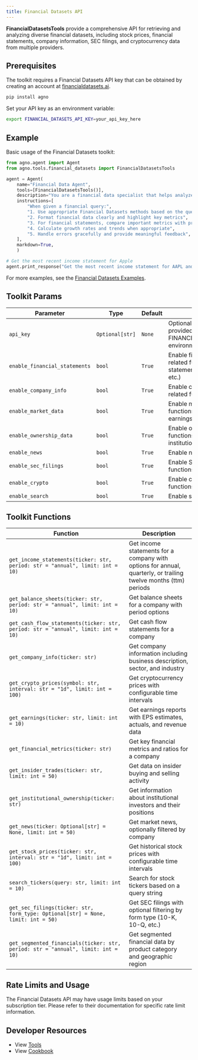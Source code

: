 ```yaml
---
title: Financial Datasets API
---
```


**FinancialDatasetsTools** provide a comprehensive API for retrieving and analyzing diverse financial datasets, including stock prices, financial statements, company information, SEC filings, and cryptocurrency data from multiple providers.

## Prerequisites

The toolkit requires a Financial Datasets API key that can be obtained by creating an account at [financialdatasets.ai](https://financialdatasets.ai).

```bash
pip install agno
```

Set your API key as an environment variable:

```bash
export FINANCIAL_DATASETS_API_KEY=your_api_key_here
```

## Example

Basic usage of the Financial Datasets toolkit:

```python
from agno.agent import Agent
from agno.tools.financial_datasets import FinancialDatasetsTools

agent = Agent(
    name="Financial Data Agent",
    tools=[FinancialDatasetsTools()],
    description="You are a financial data specialist that helps analyze financial information for stocks and cryptocurrencies.",
    instructions=[
        "When given a financial query:",
        "1. Use appropriate Financial Datasets methods based on the query type",
        "2. Format financial data clearly and highlight key metrics",
        "3. For financial statements, compare important metrics with previous periods when relevant",
        "4. Calculate growth rates and trends when appropriate",
        "5. Handle errors gracefully and provide meaningful feedback",
    ],
    markdown=True,
    )

# Get the most recent income statement for Apple
agent.print_response("Get the most recent income statement for AAPL and highlight key metrics")
```

For more examples, see the [Financial Datasets Examples](/examples/concepts/tools/others/financial_datasets).

## Toolkit Params

| Parameter                     | Type            | Default | Description                                                                             |
| ----------------------------- | --------------- | ------- | --------------------------------------------------------------------------------------- |
| `api_key`                     | `Optional[str]` | `None`  | Optional API key. If not provided, uses FINANCIAL_DATASETS_API_KEY environment variable |
| `enable_financial_statements` | `bool`          | `True`  | Enable financial statement related functions (income statements, balance sheets, etc.)  |
| `enable_company_info`         | `bool`          | `True`  | Enable company information related functions                                            |
| `enable_market_data`          | `bool`          | `True`  | Enable market data related functions (stock prices, earnings, metrics)                  |
| `enable_ownership_data`       | `bool`          | `True`  | Enable ownership data related functions (insider trades, institutional ownership)       |
| `enable_news`                 | `bool`          | `True`  | Enable news related functions                                                           |
| `enable_sec_filings`          | `bool`          | `True`  | Enable SEC filings related functions                                                    |
| `enable_crypto`               | `bool`          | `True`  | Enable cryptocurrency related functions                                                 |
| `enable_search`               | `bool`          | `True`  | Enable search related functions                                                         |

## Toolkit Functions

| Function                                                                         | Description                                                                                                     |
| -------------------------------------------------------------------------------- | --------------------------------------------------------------------------------------------------------------- |
| `get_income_statements(ticker: str, period: str = "annual", limit: int = 10)`    | Get income statements for a company with options for annual, quarterly, or trailing twelve months (ttm) periods |
| `get_balance_sheets(ticker: str, period: str = "annual", limit: int = 10)`       | Get balance sheets for a company with period options                                                            |
| `get_cash_flow_statements(ticker: str, period: str = "annual", limit: int = 10)` | Get cash flow statements for a company                                                                          |
| `get_company_info(ticker: str)`                                                  | Get company information including business description, sector, and industry                                    |
| `get_crypto_prices(symbol: str, interval: str = "1d", limit: int = 100)`         | Get cryptocurrency prices with configurable time intervals                                                      |
| `get_earnings(ticker: str, limit: int = 10)`                                     | Get earnings reports with EPS estimates, actuals, and revenue data                                              |
| `get_financial_metrics(ticker: str)`                                             | Get key financial metrics and ratios for a company                                                              |
| `get_insider_trades(ticker: str, limit: int = 50)`                               | Get data on insider buying and selling activity                                                                 |
| `get_institutional_ownership(ticker: str)`                                       | Get information about institutional investors and their positions                                               |
| `get_news(ticker: Optional[str] = None, limit: int = 50)`                        | Get market news, optionally filtered by company                                                                 |
| `get_stock_prices(ticker: str, interval: str = "1d", limit: int = 100)`          | Get historical stock prices with configurable time intervals                                                    |
| `search_tickers(query: str, limit: int = 10)`                                    | Search for stock tickers based on a query string                                                                |
| `get_sec_filings(ticker: str, form_type: Optional[str] = None, limit: int = 50)` | Get SEC filings with optional filtering by form type (10-K, 10-Q, etc.)                                         |
| `get_segmented_financials(ticker: str, period: str = "annual", limit: int = 10)` | Get segmented financial data by product category and geographic region                                          |

## Rate Limits and Usage

The Financial Datasets API may have usage limits based on your subscription tier. Please refer to their documentation for specific rate limit information.

## Developer Resources

- View [Tools](https://github.com/agno-agi/agno/blob/main/libs/agno/agno/tools/financial_datasets.py)
- View [Cookbook](https://github.com/agno-agi/agno/tree/v2.0/cookbook/tools/financial_datasets_tools.py)
